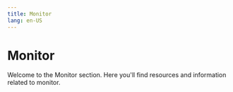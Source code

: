 ```yaml
---
title: Monitor
lang: en-US
---
```



# Monitor

Welcome to the Monitor section. Here you'll find resources and information related to monitor.

<Cards>
  <Card title="Analytics Tools" href="/builders/tools/monitor/analytics-tools" />
  <Card title="Accessing Pre-Regenesis History" href="/builders/tools/monitor/regenesis-history" />
</Cards>